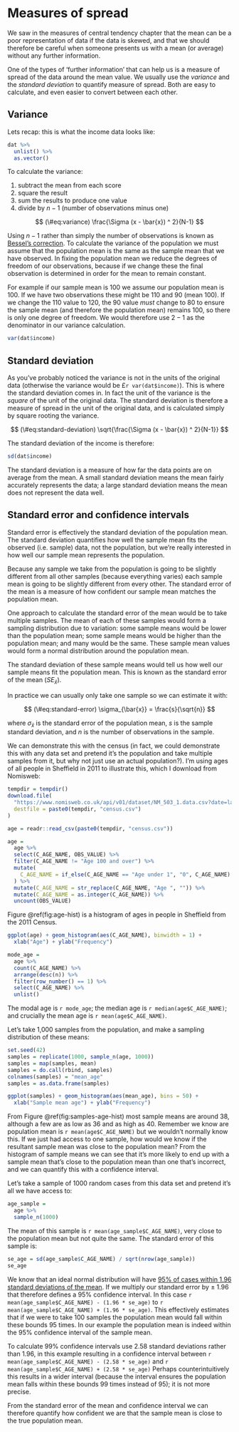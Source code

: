 # Measures of spread

We saw in the measures of central tendency chapter that the mean can be a poor representation of data if the data is skewed, and that we should therefore be careful when someone presents us with a mean (or average) without any further information.

One of the types of 'further information' that can help us is a measure of spread of the data around the mean value.
We usually use the *variance* and the *standard deviation* to quantify measure of spread.
Both are easy to calculate, and even easier to convert between each other.


## Variance

Lets recap: this is what the income data looks like:

```r
dat %>% 
  unlist() %>% 
  as.vector()
```

To calculate the variance:

1. subtract the mean from each score
1. square the result
1. sum the results to produce one value
1. divide by $n - 1$ (number of observations minus one)

$$
(\#eq:variance)
\frac{\Sigma (x - \bar{x}) ^ 2}{N-1}
$$

Using $n - 1$ rather than simply the number of observations is known as [Bessel's correction](https://en.wikipedia.org/wiki/Bessel%27s_correction).
To calculate the variance of the population we must assume that the population mean is the same as the sample mean that we have observed.
In fixing the population mean we reduce the degrees of freedom of our observations, because if we change these the final observation is determined in order for the mean to remain constant.

For example if our sample mean is 100 we assume our population mean is 100.
If we have two observations these might be 110 and 90 (mean 100).
If we change the 110 value to 120, the 90 value *must* change to 80 to ensure the sample mean (and therefore the population mean) remains 100, so there is only one degree of freedom.
We would therefore use $2 - 1$ as the denominator in our variance calculation.

```r
var(dat$income)
```


## Standard deviation

As you've probably noticed the variance is not in the units of the original data (otherwise the variance would be £`r var(dat$income)`).
This is where the standard deviation comes in.
In fact the unit of the variance is the *square* of the unit of the original data.
The standard deviation is therefore a measure of spread in the unit of the original data, and is calculated simply by square rooting the variance.

$$
(\#eq:standard-deviation)
\sqrt{\frac{\Sigma (x - \bar{x}) ^ 2}{N-1}}
$$

The standard deviation of the income is therefore:

```r
sd(dat$income)
```

The standard deviation is a measure of how far the data points are on average from the mean.
A small standard deviation means the mean fairly accurately represents the data; a large standard deviation means the mean does not represent the data well.


## Standard error and confidence intervals

Standard error is effectively the standard deviation of the population mean.
The standard deviation quantifies how well the sample mean fits the observed (i.e. sample) data, not the population, but we're really interested in how well our sample mean represents the population.

Because any sample we take from the population is going to be slightly different from all other samples (because everything varies) each sample mean is going to be slightly different from every other.
The standard error of the mean is a measure of how confident our sample mean matches the population mean.

One approach to calculate the standard error of the mean would be to take multiple samples.
The mean of each of these samples would form a sampling distribution due to variation: some sample means would be lower than the population mean; some sample means would be higher than the population mean; and many would be the same.
These sample mean values would form a normal distribution around the population mean.

The standard deviation of these sample means would tell us how well our sample means fit the population mean.
This is known as the standard error of the mean ($SE_{\bar{x}}$).

In practice we can usually only take one sample so we can estimate it with:

$$
(\#eq:standard-error)
\sigma_{\bar{x}} = \frac{s}{\sqrt{n}}
$$

where $\sigma_{\bar{x}}$ is the standard error of the population mean, $s$ is the sample standard deviation, and $n$ is the number of observations in the sample.

We can demonstrate this with the census (in fact, we could demonstrate this with any data set and pretend it's the population and take multiple samples from it, but why not just use an actual population?).
I'm using ages of all people in Sheffield in 2011 to illustrate this, which I download from Nomisweb:

```r
tempdir = tempdir()
download.file(
  "https://www.nomisweb.co.uk/api/v01/dataset/NM_503_1.data.csv?date=latest&geography=1946157123&rural_urban=0&c_age=1...101&measures=20100&signature=NPK-0c73734c0f725c979cee3a:0xa9b892a105be9e9449cdb6c88bdac678e12b229e",
  destfile = paste0(tempdir, "census.csv")
)

age = readr::read_csv(paste0(tempdir, "census.csv"))

age =
  age %>% 
  select(C_AGE_NAME, OBS_VALUE) %>% 
  filter(C_AGE_NAME != "Age 100 and over") %>% 
  mutate(
    C_AGE_NAME = if_else(C_AGE_NAME == "Age under 1", "0", C_AGE_NAME)
  ) %>% 
  mutate(C_AGE_NAME = str_replace(C_AGE_NAME, "Age ", "")) %>% 
  mutate(C_AGE_NAME = as.integer(C_AGE_NAME)) %>% 
  uncount(OBS_VALUE)
```

Figure \@ref(fig:age-hist) is a histogram of ages in people in Sheffield from the 2011 Census.

```r
ggplot(age) + geom_histogram(aes(C_AGE_NAME), binwidth = 1) +
  xlab("Age") + ylab("Frequency")
```

```r
mode_age =
  age %>% 
  count(C_AGE_NAME) %>% 
  arrange(desc(n)) %>% 
  filter(row_number() == 1) %>% 
  select(C_AGE_NAME) %>% 
  unlist()
```

The modal age is `r mode_age`; the median age is `r median(age$C_AGE_NAME)`; and crucially the mean age is `r mean(age$C_AGE_NAME)`.

Let's take 1,000 samples from the population, and make a sampling distribution of these means:

```r
set.seed(42)
samples = replicate(1000, sample_n(age, 1000))
samples = map(samples, mean)
samples = do.call(rbind, samples)
colnames(samples) = "mean_age"
samples = as.data.frame(samples)
```

```r
ggplot(samples) + geom_histogram(aes(mean_age), bins = 50) +
  xlab("Sample mean age") + ylab("Frequency")
```

From Figure \@ref(fig:samples-age-hist) most sample means are around 38, although a few are as low as 36 and as high as 40.
Remember we know are population mean is `r mean(age$C_AGE_NAME)` but we wouldn't normally know this.
If we just had access to one sample, how would we know if the resultant sample mean was close to the population mean?
From the histogram of sample means we can see that it's more likely to end up with a sample mean that's close to the population mean than one that's incorrect, and we can quantify this with a confidence interval.

Let's take a sample of 1000 random cases from this data set and pretend it's all we have access to:

```r
age_sample =
  age %>% 
  sample_n(1000)
```

The mean of this sample is `r mean(age_sample$C_AGE_NAME)`, very close to the population mean but not quite the same.
The standard error of this sample is:

```r
se_age = sd(age_sample$C_AGE_NAME) / sqrt(nrow(age_sample))
se_age
```

We know that an ideal normal distribution will have [95\% of cases within 1.96 standard deviations of the mean](https://en.wikipedia.org/wiki/Normal_distribution#Standard_deviation_and_coverage).
If we multiply our standard error by $\pm$ 1.96 that therefore defines a 95\% confidence interval.
In this case `r mean(age_sample$C_AGE_NAME) - (1.96 * se_age)` to `r mean(age_sample$C_AGE_NAME) + (1.96 * se_age)`.
This effectively estimates that if we were to take 100 samples the population mean would fall within these bounds 95 times.
In our example the population mean is indeed within the 95\% confidence interval of the sample mean.

To calculate 99\% confidence intervals use 2.58 standard deviations rather than 1.96, in this example resulting in a confidence interval between `r mean(age_sample$C_AGE_NAME) - (2.58 * se_age)` and `r mean(age_sample$C_AGE_NAME) + (2.58 * se_age)`
Perhaps counterintuitively this results in a wider interval (because the interval ensures the population mean falls within these bounds 99 times instead of 95); it is not more precise.

From the standard error of the mean and confidence interval we can therefore quantify how confident we are that the sample mean is close to the true population mean.
